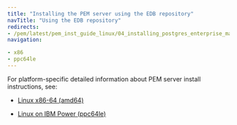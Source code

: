 ```yaml
---
title: "Installing the PEM server using the EDB repository"
navTitle: "Using the EDB repository"
redirects:
- /pem/latest/pem_inst_guide_linux/04_installing_postgres_enterprise_manager/03_installing_pem_server_using_edb_repository/
navigation:

- x86
- ppc64le
---
```


For platform-specific detailed information about PEM server install instructions, see:

- [Linux x86-64 (amd64)](x86)

- [Linux on IBM Power (ppc64le)](ppc64le)
